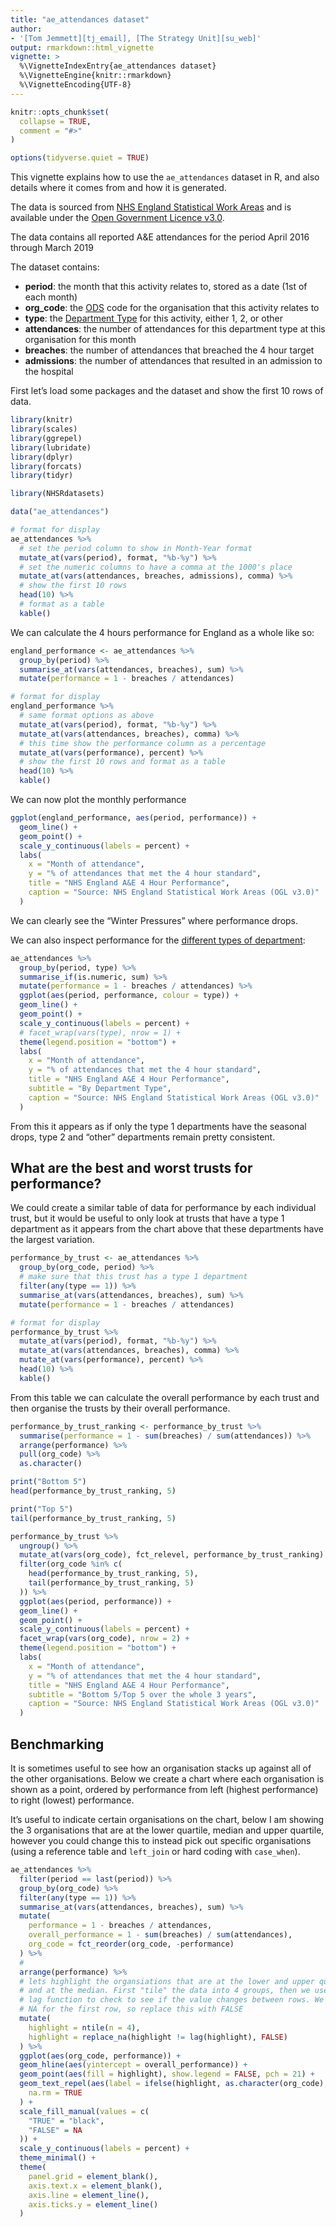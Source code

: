 ```yaml
---
title: "ae_attendances dataset"
author:
- '[Tom Jemmett][tj_email], [The Strategy Unit][su_web]'
output: rmarkdown::html_vignette
vignette: >
  %\VignetteIndexEntry{ae_attendances dataset}
  %\VignetteEngine{knitr::rmarkdown}
  %\VignetteEncoding{UTF-8}
---
```


```r
knitr::opts_chunk$set(
  collapse = TRUE,
  comment = "#>"
)

options(tidyverse.quiet = TRUE)
```

This vignette explains how to use the `ae_attendances` dataset in R, and also
details where it comes from and how it is generated.

The data is sourced from [NHS England Statistical Work Areas][nhs_swa]
and is available under the [Open Government Licence v3.0][ogl_v3].

The data contains all reported A&E attendances for the period April 2016 through
March 2019

The dataset contains:

- __period__: the month that this activity relates to, stored as a date (1st of each month)
- __org_code__: the [ODS][ods]
code for the organisation that this activity relates to
- __type__: the [Department Type][ae_types]
for this activity, either 1, 2, or other
- __attendances__: the number of attendances for this department type at this organisation
for this month
- __breaches__: the number of attendances that breached the 4 hour target
- __admissions__: the number of attendances that resulted in an admission to the
hospital

First let's load some packages and the dataset and show the first 10 rows of data.

```r
library(knitr)
library(scales)
library(ggrepel)
library(lubridate)
library(dplyr)
library(forcats)
library(tidyr)

library(NHSRdatasets)

data("ae_attendances")

# format for display
ae_attendances %>%
  # set the period column to show in Month-Year format
  mutate_at(vars(period), format, "%b-%y") %>%
  # set the numeric columns to have a comma at the 1000's place
  mutate_at(vars(attendances, breaches, admissions), comma) %>%
  # show the first 10 rows
  head(10) %>%
  # format as a table
  kable()
```

We can calculate the 4 hours performance for England as a whole like so:

```r
england_performance <- ae_attendances %>%
  group_by(period) %>%
  summarise_at(vars(attendances, breaches), sum) %>%
  mutate(performance = 1 - breaches / attendances)

# format for display
england_performance %>%
  # same format options as above
  mutate_at(vars(period), format, "%b-%y") %>%
  mutate_at(vars(attendances, breaches), comma) %>%
  # this time show the performance column as a percentage
  mutate_at(vars(performance), percent) %>%
  # show the first 10 rows and format as a table
  head(10) %>%
  kable()
```

We can now plot the monthly performance

```r
ggplot(england_performance, aes(period, performance)) +
  geom_line() +
  geom_point() +
  scale_y_continuous(labels = percent) +
  labs(
    x = "Month of attendance",
    y = "% of attendances that met the 4 hour standard",
    title = "NHS England A&E 4 Hour Performance",
    caption = "Source: NHS England Statistical Work Areas (OGL v3.0)"
  )
```

We can clearly see the "Winter Pressures" where performance drops.

We can also inspect performance for the [different types of department][ae_types]:

```r
ae_attendances %>%
  group_by(period, type) %>%
  summarise_if(is.numeric, sum) %>%
  mutate(performance = 1 - breaches / attendances) %>%
  ggplot(aes(period, performance, colour = type)) +
  geom_line() +
  geom_point() +
  scale_y_continuous(labels = percent) +
  # facet_wrap(vars(type), nrow = 1) +
  theme(legend.position = "bottom") +
  labs(
    x = "Month of attendance",
    y = "% of attendances that met the 4 hour standard",
    title = "NHS England A&E 4 Hour Performance",
    subtitle = "By Department Type",
    caption = "Source: NHS England Statistical Work Areas (OGL v3.0)"
  )
```

From this it appears as if only the type 1 departments have the seasonal
drops, type 2 and "other" departments remain pretty consistent.

## What are the best and worst trusts for performance?

We could create a similar table of data for performance by each individual trust,
but it would be useful to only look at trusts that have a type 1 department as
it appears from the chart above that these departments have the largest
variation.

```r
performance_by_trust <- ae_attendances %>%
  group_by(org_code, period) %>%
  # make sure that this trust has a type 1 department
  filter(any(type == 1)) %>%
  summarise_at(vars(attendances, breaches), sum) %>%
  mutate(performance = 1 - breaches / attendances)

# format for display
performance_by_trust %>%
  mutate_at(vars(period), format, "%b-%y") %>%
  mutate_at(vars(attendances, breaches), comma) %>%
  mutate_at(vars(performance), percent) %>%
  head(10) %>%
  kable()
```

From this table we can calculate the overall performance by each trust and then
organise the trusts by their overall performance.

```r
performance_by_trust_ranking <- performance_by_trust %>%
  summarise(performance = 1 - sum(breaches) / sum(attendances)) %>%
  arrange(performance) %>%
  pull(org_code) %>%
  as.character()

print("Bottom 5")
head(performance_by_trust_ranking, 5)

print("Top 5")
tail(performance_by_trust_ranking, 5)
```

```r
performance_by_trust %>%
  ungroup() %>%
  mutate_at(vars(org_code), fct_relevel, performance_by_trust_ranking) %>%
  filter(org_code %in% c(
    head(performance_by_trust_ranking, 5),
    tail(performance_by_trust_ranking, 5)
  )) %>%
  ggplot(aes(period, performance)) +
  geom_line() +
  geom_point() +
  scale_y_continuous(labels = percent) +
  facet_wrap(vars(org_code), nrow = 2) +
  theme(legend.position = "bottom") +
  labs(
    x = "Month of attendance",
    y = "% of attendances that met the 4 hour standard",
    title = "NHS England A&E 4 Hour Performance",
    subtitle = "Bottom 5/Top 5 over the whole 3 years",
    caption = "Source: NHS England Statistical Work Areas (OGL v3.0)"
  )
```

## Benchmarking

It is sometimes useful to see how an organisation stacks up against all of the
other organisations. Below we create a chart where each organisation is shown as
a point, ordered by performance from left (highest performance) to right (lowest)
performance.

It's useful to indicate certain organisations on the chart, below I am showing
the 3 organisations that are at the lower quartile, median and upper quartile,
however you could change this to instead pick out specific organisations (using
a reference table and `left_join` or hard coding with `case_when`).

```r
ae_attendances %>%
  filter(period == last(period)) %>%
  group_by(org_code) %>%
  filter(any(type == 1)) %>%
  summarise_at(vars(attendances, breaches), sum) %>%
  mutate(
    performance = 1 - breaches / attendances,
    overall_performance = 1 - sum(breaches) / sum(attendances),
    org_code = fct_reorder(org_code, -performance)
  ) %>%
  #
  arrange(performance) %>%
  # lets highlight the organsiations that are at the lower and upper quartile
  # and at the median. First "tile" the data into 4 groups, then we use the
  # lag function to check to see if the value changes between rows. We will get
  # NA for the first row, so replace this with FALSE
  mutate(
    highlight = ntile(n = 4),
    highlight = replace_na(highlight != lag(highlight), FALSE)
  ) %>%
  ggplot(aes(org_code, performance)) +
  geom_hline(aes(yintercept = overall_performance)) +
  geom_point(aes(fill = highlight), show.legend = FALSE, pch = 21) +
  geom_text_repel(aes(label = ifelse(highlight, as.character(org_code), NA)),
    na.rm = TRUE
  ) +
  scale_fill_manual(values = c(
    "TRUE" = "black",
    "FALSE" = NA
  )) +
  scale_y_continuous(labels = percent) +
  theme_minimal() +
  theme(
    panel.grid = element_blank(),
    axis.text.x = element_blank(),
    axis.line = element_line(),
    axis.ticks.y = element_line()
  )
```

[//]: <> (URL's / References --------------------------------------------------)
[tj_email]: mailto:thomas.jemmett@nhs.net
[su_web]:   https://www.strategyunitwm.nhs.uk/ 
[nhs_swa]:  https://www.england.nhs.uk/statistics/statistical-work-areas/ae-waiting-times-and-activity/
[ogl_v3]:   https://www.nationalarchives.gov.uk/doc/open-government-licence/version/3/
[ods]:      https://digital.nhs.uk/services/organisation-data-service
[ae_types]: https://web.archive.org/web/20200128111444/https://www.datadictionary.nhs.uk/data_dictionary/attributes/a/acc/accident_and_emergency_department_type_de.asp
